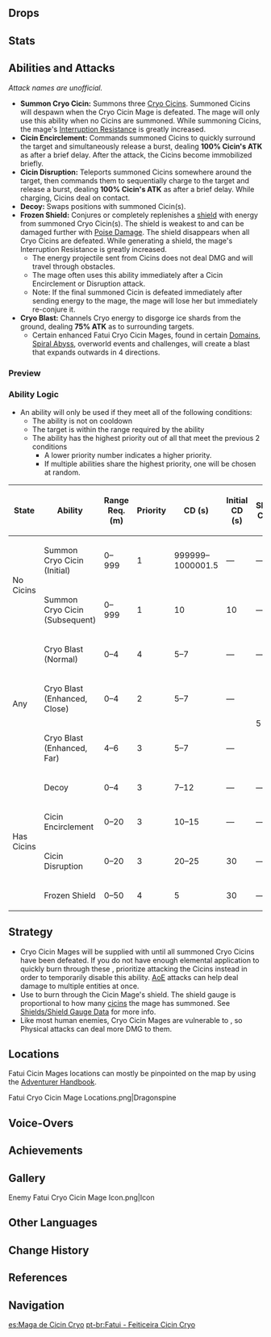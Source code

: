 {{Enemy Infobox
|image    = Enemy Fatui Cryo Cicin Mage.png
|element  = Cryo
|type     = Elite Enemies
|family   = Fatui
|group    = Fatui Cicin Mages
|faction  = Fatui
|location = [[Dragonspine]]<br />[[Inazuma]]
|ability1 = Shield
|ability2 = Interruption Resistance
|ability3 = Summon
|ability4 = Teleport
|voiceCN  = [https://zh.moegirl.org.cn/诺亚(配音演员) Nuoya (诺亚)]<ref>Bilibili: [https://www.bilibili.com/video/BV18Z4y1V7rB Version 1.1 Chinese Special Program] (Timestamp: 10m)</ref>
|voiceJP  = [http://amuleto.jp/talents/aotohiroka.html Aoto Hiroka (青戸浩香)]<ref>Twitter: [https://twitter.com/aotohirohiro/status/1344270633555746825 JP VA Self Announcement]</ref>
}}
{{Description|A Fatui mage who can command Cryo Cicins in battle. Their origins and what they look like under that mask are both mysteries.<br />Reason dictates that those who lack Visions should not be able to control the elements as these mages do. However, in addition to using Mist Grass to control the Cryo Cicins, they also boldly wield the might of frost. Seeing them as they wander the land in their seemingly aimless way, one can't help but wonder about the duty that must compel them.|[[Archive]]}}
{{Enemy Intro}}

==Drops==
{{Drops|Fatui Cicin Mages}}

==Stats==
{{Enemy Stats
|phys_res     = -20%
|cryo_res     = 50%
|hp_ratio     = 5
|hp_type      = 1
|atk_ratio    = 4
}}

==Abilities and Attacks==
''Attack names are unofficial.''

*'''Summon Cryo Cicin:''' Summons three [[Cryo Cicin]]s. Summoned Cicins will despawn when the Cryo Cicin Mage is defeated. The mage will only use this ability when no Cicins are summoned. While summoning Cicins, the mage's [[Interruption Resistance]] is greatly increased.
*'''Cicin Encirclement:''' Commands summoned Cicins to quickly surround the target and simultaneously release a burst, dealing '''100% Cicin's ATK''' as {{Color|[[AoE]] Cryo DMG}} after a brief delay. After the attack, the Cicins become immobilized briefly.
*'''Cicin Disruption:''' Teleports summoned Cicins somewhere around the target, then commands them to sequentially charge to the target and release a burst, dealing '''100% Cicin's ATK''' as {{Color|AoE Cryo DMG}} after a brief delay. While charging, Cicins deal {{Color|Cryo DMG}} on contact.
*'''Decoy:''' Swaps positions with summoned Cicin(s).
*'''Frozen Shield:''' Conjures or completely replenishes a {{Color|Cryo|[[Frozen#Frozen Element|Frozen]]}} [[shield]] with energy from summoned Cryo Cicin(s). The shield is weakest to {{Pyro}} and can be damaged further with [[Poise Damage]]. The shield disappears when all Cryo Cicins are defeated. While generating a shield, the mage's Interruption Resistance is greatly increased.
**The energy projectile sent from Cicins does not deal DMG and will travel through obstacles.
**The mage often uses this ability immediately after a Cicin Encirclement or Disruption attack.
**Note: If the final summoned Cicin is defeated immediately after sending energy to the mage, the mage will lose her {{Color|Cryo|Shield}} but immediately re-conjure it.
*'''Cryo Blast:''' Channels Cryo energy to disgorge ice shards from the ground, dealing '''75% ATK''' as {{Color|AoE Cryo DMG}} to surrounding targets.
** Certain enhanced Fatui Cryo Cicin Mages, found in certain [[Domains]], [[Spiral Abyss]], overworld events and challenges, will create a blast that expands outwards in 4 directions.

===Preview===
{{Preview
|size=185px
|file1=Cryo Cicin Mage Summon Cicins
|caption1=Summon Cryo Cicin

|file2=Cryo Cicin Mage Cicin Encirclement
|caption2=Cicin Encirclement

|file3=Cryo Cicin Mage Cicin Disruption
|caption3=Cicin Disruption

|file4=Cryo Cicin Mage Decoy
|caption4=Decoy

|file5=Cryo Cicin Mage Cryo Shield
|caption5=Frozen Shield

|file6=Cryo Cicin Mage Cryo Blast
|caption6=Cryo Blast
}}

===Ability Logic===
{{See also|Cooldown#Enemy Cooldowns}}
* An ability will only be used if they meet all of the following conditions:
** The ability is not on cooldown
** The target is within the range required by the ability
** The ability has the highest priority out of all that meet the previous 2 conditions
*** A lower priority number indicates a higher priority.
*** If multiple abilities share the highest priority, one will be chosen at random.

{| class="wikitable"
! State !! Ability !! Range Req. (m) !! Priority !! CD (s) !! Initial CD (s) !! Shared CD (s) !! Action Interval (s) !! Triggers Act. Int. !! Ignores Act. Int.
|-
| rowspan="2" | No Cicins || Summon Cryo Cicin (Initial) || 0–999 || 1 || 999999–1000001.5 || &mdash; || &mdash; || rowspan="9" | 2 || {{check|yes}} || {{check|yes}}
|-
| Summon Cryo Cicin (Subsequent) || 0–999 || 1 || 10 || 10 || &mdash; || {{check|yes}} || {{check|yes}}
|-
| rowspan="3" | Any || Cryo Blast (Normal) || 0–4 || 4 || 5–7 || &mdash; || &mdash; || {{check|yes}} || {{check|no}}
|-
| Cryo Blast (Enhanced, Close) || 0–4 || 2 || 5–7 || &mdash; || rowspan="2" | 5 || {{check|yes}} || {{check|no}}
|-
| Cryo Blast (Enhanced, Far) || 4–6 || 3 || 5–7 || &mdash; || {{check|yes}} || {{check|no}}
|-
| rowspan="4" | Has Cicins || Decoy || 0–4 || 3 || 7–12 || &mdash; || &mdash; || {{check|yes}} || {{check|no}}
|-
| Cicin Encirclement || 0–20 || 3 || 10–15 || &mdash; || &mdash; || {{check|yes}} || {{check|no}}
|-
| Cicin Disruption || 0–20 || 3 || 20–25 || 30 || &mdash; || {{check|yes}} || {{check|no}}
|-
| Frozen Shield || 0–50 || 4 || 5 || 30 || &mdash; || {{check|no}} || {{check|yes}}
|}

==Strategy==
*Cryo Cicin Mages will be supplied with {{Color|Cryo|Shields}} until all summoned Cryo Cicins have been defeated. If you do not have enough elemental application to quickly burn through these {{Color|Cryo|Shields}}, prioritize attacking the Cicins instead in order to temporarily disable this ability. [[AoE]] attacks can help deal damage to multiple entities at once.
*Use {{Pyro}} to burn through the Cicin Mage's shield. The shield gauge is proportional to how many [[cicins]] the mage has summoned. See [[Shields/Shield Gauge Data]] for more info.
*Like most human enemies, Cryo Cicin Mages are vulnerable to {{Color|Physical DMG}}, so Physical attacks can deal more DMG to them.

==Locations==
Fatui Cicin Mages locations can mostly be pinpointed on the map by using the [[Adventurer Handbook]].
<gallery hideaddbutton="true" captionalign="center">
Fatui Cryo Cicin Mage Locations.png|Dragonspine
</gallery>

==Voice-Overs==
{{VO/Enemy
|enemy                   = Fatui Cryo Cicin Mage
|vo_01_00_title          = Spotting The Player
|vo_01_01_file           = VO {lang}{name} - Frosty Huh.ogg
|vo_01_01_tx_en          = Frosty, huh?
|vo_01_01_tx_zhs         = 冰冰凉凉的…
|vo_01_01_tx_zht         = 
|vo_01_01_tx_ja          = 
|vo_01_01_tx_ko          = 
|vo_01_02_file           = VO {lang}{name} - Come To Play.ogg
|vo_01_02_tx_en          = Come to play?
|vo_01_02_tx_zhs         = 你是来和我作伴的？
|vo_01_02_tx_zht         = 
|vo_01_02_tx_ja          = 
|vo_01_02_tx_ko          = 

|vo_02_00_title          = Summoning Cicins
|vo_02_01_file           = VO {lang}{name} - One After Another.ogg
|vo_02_01_tx_en          = One after another.
|vo_02_01_tx_zhs         = 一个接一个！
|vo_02_01_tx_zht         = 
|vo_02_01_tx_ja          = 
|vo_02_01_tx_ko          = 
|vo_02_02_file           = VO {lang}{name} - Now My Pretties.ogg
|vo_02_02_tx_en          = Now, my pretties!
|vo_02_02_tx_zhs         = 去吧，漂亮的小宝贝们！
|vo_02_02_tx_zht         = 
|vo_02_02_tx_ja          = 
|vo_02_02_tx_ko          = 

|vo_03_00_title          = Attacking
|vo_03_01_file           = VO {lang}{name} - This Could Hurt.ogg
|vo_03_01_tx_en          = This could hurt!
|vo_03_01_tx_zhs         = 也许…有点痛！
|vo_03_01_tx_zht         = 
|vo_03_01_tx_ja          = 
|vo_03_01_tx_ko          = 
|vo_03_02_file           = VO {lang}{name} - Hup Ugh.ogg
|vo_03_02_tx_en          = Hup-ugh!
|vo_03_02_tx_zhs         = 咻~ 啪！
|vo_03_02_tx_zht         = 
|vo_03_02_tx_ja          = 
|vo_03_02_tx_ko          = 

|vo_04_00_title          = Cryo Blast
|vo_04_01_file           = VO {lang}{name} - Ergh Not This Time.ogg
|vo_04_01_tx_en          = Hmmm...? Not this time!
|vo_04_01_tx_zhs         = 
|vo_04_01_tx_zht         = 
|vo_04_01_tx_ja          = 
|vo_04_01_tx_ko          = 
|vo_04_02_file           = VO {lang}{name} - Come to see me.ogg
|vo_04_02_tx_en          = Come to see me?
|vo_04_02_tx_zhs         = 
|vo_04_02_tx_zht         = 
|vo_04_02_tx_ja          = 
|vo_04_02_tx_ko          = 

|vo_05_00_title          = Activating Shield
|vo_05_01_file           = VO {lang}{name} - Getting A Little Cold.ogg
|vo_05_01_tx_en          = Getting a little cold?
|vo_05_01_tx_zhs         = 你能接受…这种温度吗？
|vo_05_01_tx_zht         = 
|vo_05_01_tx_ja          = 
|vo_05_01_tx_ko          = 
|vo_05_02_file           = VO {lang}{name} - Wanna Get A Little Closer.ogg
|vo_05_02_tx_en          = Wanna get a little closer?
|vo_05_02_tx_zhs         = 想再靠近我一点吗？
|vo_05_02_tx_zht         = 
|vo_05_02_tx_ja          = 
|vo_05_02_tx_ko          = 
|vo_05_03_file           = VO {lang}{name} - Ehehehehehe.ogg
|vo_05_03_tx_en          = Ehehehehehe!
|vo_05_03_tx_zhs         = 呵呵呵呵…啊哈哈哈哈哈哈！
|vo_05_03_tx_zht         = 
|vo_05_03_tx_ja          = 
|vo_05_03_tx_ko          = 

|vo_06_00_title          = Defeated
|vo_06_01_file           = VO {lang}{name} - Melting Away.ogg
|vo_06_01_tx_en          = Melting away...
|vo_06_01_tx_zhs         = 孤独地…融化…
|vo_06_01_tx_zht         = 
|vo_06_01_tx_ja          = 
|vo_06_01_tx_ko          = 
|vo_06_02_file           = VO {lang}{name} - Alone Again.ogg
|vo_06_02_tx_en          = Alone... Again...
|vo_06_02_tx_zhs         = 又是…一个人…
|vo_06_02_tx_zht         = 
|vo_06_02_tx_ja          = 
|vo_06_02_tx_ko          = 
}}

==Achievements==
{{Achievement Topic Table|topic=Cryo Cicin Mage}}

==Gallery==
<gallery hideaddbutton="true" captionalign="center">
Enemy Fatui Cryo Cicin Mage Icon.png|Icon
</gallery>

==Other Languages==
{{Other Languages
|en      = Fatui Cryo Cicin Mage
|zhs     = 愚人众・冰萤术士
|zhs_rm  = Yúrénzhòng - Bīngyíng Shùshì
|zht     = 愚人眾・冰螢術士
|zht_rm  = Yúrénzhòng - Bīngyíng Shùshì
|zh_tl   = Fatui - Cryo Cicin Mage
|ja      = ファデュイ・{{Rubi|氷|ひょう|蛍|けい|術|じゅつ|師|し}}
|ja_rm   = Fadyui: Hyoukei Jutsushi
|ja_tl   = Fatui - Cryo Cicin Mage
|ko      = {{Rubi|우|愚|인|人|단|團}}・얼음 치친 {{Rubi|술|術|사|師}}
|ko_rm   = U'indan: Eoleum Chichin Sulsa
|ko_tl   = Fatui - Ice Cicin Mage
|es      = Soldado Fatui - Maga de Cicin Cryo
|es_tl   = Fatui Soldier - Cryo Cicin Mage
|fr      = Mage cryoluciole des Fatui
|fr_tl   = Fatui Cryofirefly Mage
|ru      = Фатуи: Маг Крио цицинов
|ru_tl   = Fatui: Cryo Cicin Mage
|th      = Fatui - Cryo Cicin Mage
|vi      = Fatui - {{tt|Thuật Sĩ|术士}} Cicin Băng
|vi_tl   = Fatui - Cryo Cicin Mage
|de      = Fatui – Kryo-Cicin-Zauberin
|de_tl   = Fatui - Cryo Cicin Mage
|id      = Fatui Cryo Cicin Mage
|pt      = Fatui - Feiticeira Cicin Cryo
|pt_tl   = Fatui - Cryo Cicin Sorceress
}}

==Change History==
{{Change History|1.2}}

==References==
{{Reflist}}

==Navigation==
{{Enemy Navbox|type=Elite}}

[[es:Maga de Cicin Cryo]]
[[pt-br:Fatui - Feiticeira Cicin Cryo]]